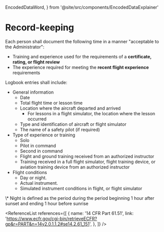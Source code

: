  EncodedDataWord,
} from '@site/src/components/EncodedDataExplainer'

# Record-keeping

Each person shall document the following time in a manner "acceptable to the
Administrator":

- Training and experience used for the requirements of a **certificate, rating,
  or flight review**
- The experience required for meeting the **recent flight experience**
  requirements

Logbook entries shall include:

- General information
  - Date
  - Total flight time or lesson time
  - Location where the aircraft departed and arrived
    - For lessons in a flight simulator, the location where the lesson occurred
  - Type and identification of aircraft or flight simulator
  - The name of a safety pilot (if required)
- Type of experience or training
  - Solo
  - Pilot in command
  - Second in command
  - Flight and ground training received from an authorized instructor
  - Training received in a full flight simulator, flight training device, or
    aviation training device from an authorized instructor
- Flight conditions
  - Day or night.
  - Actual instrument.
  - Simulated instrument conditions in flight, or flight simulator

<Footnotes>
  \* Night is defined as the period during the period beginning 1 hour after
  sunset and ending 1 hour before sunrise
</Footnotes>

<ReferenceList
  references={[
    {
      name: '14 CFR Part 61.51',
      link: 'https://www.ecfr.gov/cgi-bin/retrieveECFR?gp&r=PART&n=14y2.0.1.1.2#se14.2.61_151',
    },
  ]}
/>
